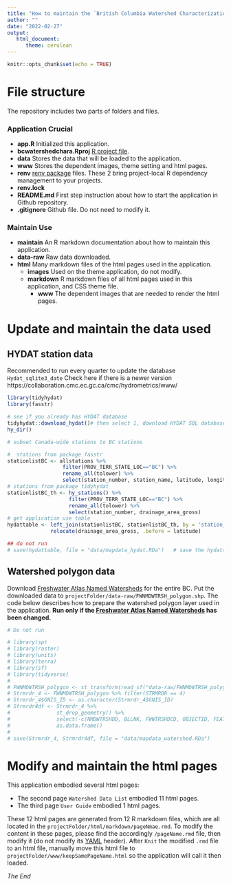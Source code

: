 ```yaml
---
title: "How to maintain the `British Columbia Watershed Characterization` application"
author: ""
date: "2022-02-27"
output: 
   html_document:
      theme: cerulean
---
```

  
```r
knitr::opts_chunk$set(echo = TRUE)
```
  
  
  
# File structure

The repository includes two parts of folders and files.

### Application Crucial  
  
  + **app.R**       Initialized this application.  
  + **bcwatershedchara.Rproj**    [R project file](https://r4ds.had.co.nz/workflow-projects.html).  
  + **data**        Stores the data that will be loaded to the application.  
  + **www**         Stores the dependent images, theme setting and html pages.  
  + **renv**        [renv package](https://rstudio.github.io/renv/articles/renv.html) files. These 2 bring project-local R dependency management to your projects. 
  + **renv.lock**
  + **README.md**   First step instruction about how to start the application in Github repository.
  + **.gitignore**  Github file. Do not need to modify it.
    
### Maintain Use  
    
  + **maintain** An R markdown documentation about how to maintain this application.
  + **data-raw** Raw data downloaded.
  + **html** Many markdown files of the html pages used in the application.
      + **images** Used on the theme application, do not modify.
      + **markdown** R markdown files of all html pages used in this application, and CSS theme file.
          + **www** The dependent images that are needed to render the html pages.

# Update and maintain the data used
## HYDAT station data  
  
Recommended to run every quarter to update the database `Hydat_sqlite3_date`
Check here if there is a newer version https://collaboration.cmc.ec.gc.ca/cmc/hydrometrics/www/  
  
```r
library(tidyhydat)
library(fasstr)

# see if you already has HYDAT database
tidyhydat::download_hydat()# then select 1, download HYDAT SQL database now and save to app path
hy_dir() 

# subset Canada-wide stations to BC stations 

#  stations from package fasstr
stationlistBC <- allstations %>% 
                  filter(PROV_TERR_STATE_LOC=="BC") %>%
                  rename_all(tolower) %>%  
                  select(station_number, station_name, latitude, longitude) 
# stations from package tidyhydat
stationlistBC_th <- hy_stations() %>% 
                    filter(PROV_TERR_STATE_LOC=="BC") %>%
                    rename_all(tolower) %>%  
                    select(station_number, drainage_area_gross)
# get application use table
hydattable <- left_join(stationlistBC, stationlistBC_th, by = 'station_number') %>%
              relocate(drainage_area_gross, .before = latitude)

## do not run
# save(hydattable, file = "data/mapdata_hydat.RDa")   # save the hydattable to `projectFolder/data/mapdata_hydat.RDa` for Application loading
```

## Watershed polygon data
Download [Freshwater Atlas Named Watersheds](https://catalogue.data.gov.bc.ca/dataset/freshwater-atlas-named-watersheds) for the entire BC. Put the downloaded data to `projectFolder/data-raw/FWNMDWTRSH_polygon.shp`.
The code below describes how to prepare the watershed polygon layer used in the application. **Run only if the [Freshwater Atlas Named Watersheds](https://catalogue.data.gov.bc.ca/dataset/freshwater-atlas-named-watersheds) has been changed.**

```r
# Do not run

# library(sp)
# library(raster)
# library(units)
# library(terra)
# library(sf)
# library(tidyverse)
# 
# FWNMDWTRSH_polygon <- st_transform(read_sf("data-raw/FWNMDWTRSH_polygon.shp", stringsAsFactors = FALSE), crs = 4326)
# Strmrdr_4 <- FWNMDWTRSH_polygon %>% filter(STRMRDR == 4)
# Strmrdr_4$GNIS_ID <- as.character(Strmrdr_4$GNIS_ID)
# Strmrdr4df <- Strmrdr_4 %>% 
#               st_drop_geometry() %>%
#               select(-c(NMDWTRSHDD, BLLNK, FWWTRSHDCD, OBJECTID, FEAT_LEN)) %>%
#               as.data.frame()
# 
# save(Strmrdr_4, Strmrdr4df, file = "data/mapdata_watershed.RDa")
```
  
# Modify and maintain the html pages
  
  This application embodied several html pages:  
  
  + The second page `Watershed Data List` embodied 11 html pages.
  + The third page `User Guide` embodied 1 html pages.
  
  These 12 html pages are generated from 12 R markdown files, which are all located in the `projectFolder/html/markdown/pageNmae.rmd`. To modify the content in these pages, please find the accordingly `/pageName.rmd` file, then modify it (do not modify its [YAML](https://monashdatafluency.github.io/r-rep-res/yaml-header.html) header). After `Knit` the modified `.rmd` file to an html file, manually move this html file to `projectFolder/www/keepSamePageName.html` so the application will call it then loaded.
  
  
  
  *The End*
  

